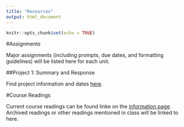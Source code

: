 ```yaml
---
title: "Resources"
output: html_document
---
```


```r
knitr::opts_chunk$set(echo = TRUE)
```
#Assignments

Major assignments (including prompts, due dates, and formatting guidelines) will be listed here for each unit.

##Project 1: Summary and Response

Find project information and dates [here](https://smartjw.github.io/collaborative_writing/summaryresponse.html).  


#Course Readings

Current course readings can be found linke on the [information page](https://github.com/smartjw/collaborative_writing/blob/master/docs/information.html).  
Archived readings or other readings mentioned in class will be linked to here.  
